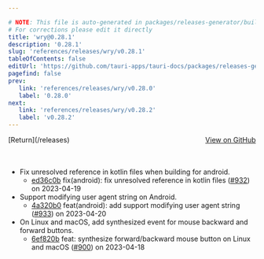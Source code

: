 ```yaml
---

# NOTE: This file is auto-generated in packages/releases-generator/build.ts
# For corrections please edit it directly
title: 'wry@0.28.1'
description: '0.28.1'
slug: 'references/releases/wry/v0.28.1'
tableOfContents: false
editUrl: 'https://github.com/tauri-apps/tauri-docs/packages/releases-generator/build.ts'
pagefind: false
prev:
   link: 'references/releases/wry/v0.28.0'
   label: '0.28.0'
next:
   link: 'references/releases/wry/v0.28.2'
   label: 'v0.28.2'
---
```


			

<ReleaseSidebar slug="references/releases/wry"  packageName="wry" />

<div style="margin-bottom:3rem; display: flex; justify-content: space-between; align-items: center"><span>[Return](/releases)</span><span><a href="https://github.com/tauri-apps/wry/releases/tag/wry-v0.28.1">View on GitHub</a></span></div>

- Fix unresolved reference in kotlin files when building for android.
  - [ed36c0b](https://github.com/tauri-apps/wry/commit/ed36c0b032cdf27c926577ee72658ad9f0785a5f) fix(android): fix unresolved reference in kotlin files ([#932](https://github.com/tauri-apps/wry/pull/932)) on 2023-04-19
- Support modifying user agent string on Android.
  - [4a320b0](https://github.com/tauri-apps/wry/commit/4a320b0bdef81d36a1f85a083c2abbabaf958521) feat(android): add support modifying user agent string ([#933](https://github.com/tauri-apps/wry/pull/933)) on 2023-04-20
- On Linux and macOS, add synthesized event for mouse backward and forward buttons.
  - [6ef820b](https://github.com/tauri-apps/wry/commit/6ef820b97dd505bacdc7d3f906112ffe0a6a1e60) feat: synthesize forward/backward mouse button on Linux and macOS ([#900](https://github.com/tauri-apps/wry/pull/900)) on 2023-04-18


